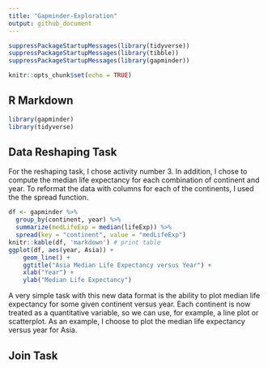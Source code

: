 ```yaml
---
title: "Gapminder-Exploration"
output: github_document
---
```

```r
suppressPackageStartupMessages(library(tidyverse))
suppressPackageStartupMessages(library(tibble))
suppressPackageStartupMessages(library(gapminder))
```

```r
knitr::opts_chunk$set(echo = TRUE)
```

## R Markdown

```r
library(gapminder)
library(tidyverse)
```

## Data Reshaping Task

For the reshaping task, I chose activity number 3. In addition, I chose to compute the median life expectancy for each combination of continent and year. To reformat the data with columns for each of the continents, I used the the spread function.
```r
df <- gapminder %>%
  group_by(continent, year) %>%
  summarize(medLifeExp = median(lifeExp)) %>%
  spread(key = "continent", value = "medLifeExp") 
knitr::kable(df, 'markdown') # print table
ggplot(df, aes(year, Asia)) + 
    geom_line() +
    ggtitle("Asia Median Life Expectancy versus Year") + 
    xlab("Year") + 
    ylab("Median Life Expectancy")
```

A very simple task with this new data format is the ability to plot median life expectancy for some given continent versus year. Each continent is now treated as a quantitative variable, so we can use, for example, a line plot or scatterplot. As an example, I choose to plot the median life expectancy versus year for Asia.

## Join Task

```r

```